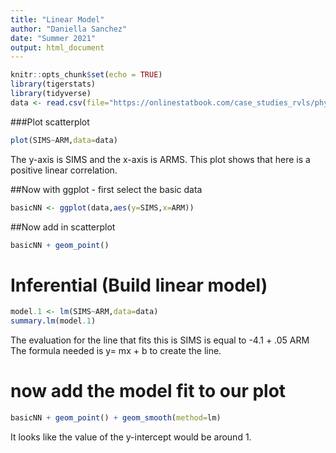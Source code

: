 ```yaml
---
title: "Linear Model"
author: "Daniella Sanchez"
date: "Summer 2021"
output: html_document
---
```


```r
knitr::opts_chunk$set(echo = TRUE)
library(tigerstats)
library(tidyverse)
data <- read.csv(file="https://onlinestatbook.com/case_studies_rvls/physical_strength/data.txt",sep="",header=TRUE)  
```

###Plot scatterplot

```r
plot(SIMS~ARM,data=data)
```

The y-axis is SIMS and the x-axis is ARMS. This plot shows that here is a positive linear correlation. 

##Now with ggplot - first select the basic data

```r
basicNN <- ggplot(data,aes(y=SIMS,x=ARM))
```
##Now add in scatterplot

```r
basicNN + geom_point()
```

# Inferential  (Build linear model)
  
```r
model.1 <- lm(SIMS~ARM,data=data)
summary.lm(model.1)
```

The evaluation for the line that fits this is SIMS is equal to -4.1 + .05 ARM
The formula needed is y= mx  + b to create the line.

# now add the model fit to our plot
  
```r
basicNN + geom_point() + geom_smooth(method=lm)
``` 

It looks like the value of the y-intercept would be around 1.




